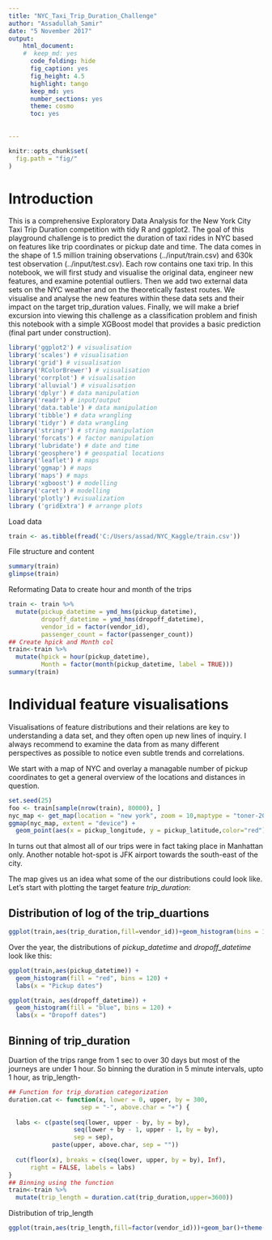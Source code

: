 ```yaml
---
title: "NYC_Taxi_Trip_Duration_Challenge"
author: "Assadullah_Samir"
date: "5 November 2017"
output: 
    html_document:
    #  keep_md: yes
      code_folding: hide
      fig_caption: yes
      fig_height: 4.5
      highlight: tango
      keep_md: yes
      number_sections: yes
      theme: cosmo
      toc: yes
    
  
---
```

```r
knitr::opts_chunk$set(
  fig.path = "fig/"
)
```

# Introduction
This is a comprehensive Exploratory Data Analysis for the New York City Taxi Trip Duration competition with tidy R and ggplot2.
The goal of this playground challenge is to predict the duration of taxi rides in NYC based on features like trip coordinates or pickup date and time. The data comes in the shape of 1.5 million training observations (../input/train.csv) and 630k test observation (../input/test.csv). Each row contains one taxi trip.
In this notebook, we will first study and visualise the original data, engineer new features, and examine potential outliers. Then we add two external data sets on the NYC weather and on the theoretically fastest routes. We visualise and analyse the new features within these data sets and their impact on the target trip_duration values. Finally, we will make a brief excursion into viewing this challenge as a classification problem and finish this notebook with a simple XGBoost model that provides a basic prediction (final part under construction).

```r
library('ggplot2') # visualisation
library('scales') # visualisation
library('grid') # visualisation
library('RColorBrewer') # visualisation
library('corrplot') # visualisation
library('alluvial') # visualisation
library('dplyr') # data manipulation
library('readr') # input/output
library('data.table') # data manipulation
library('tibble') # data wrangling
library('tidyr') # data wrangling
library('stringr') # string manipulation
library('forcats') # factor manipulation
library('lubridate') # date and time
library('geosphere') # geospatial locations
library('leaflet') # maps
library('ggmap') # maps
library('maps') # maps
library('xgboost') # modelling
library('caret') # modelling
library('plotly') #visualization
library ('gridExtra') # arrange plots
```
Load data

```r
train <- as.tibble(fread('C:/Users/assad/NYC_Kaggle/train.csv'))
```

File structure and content

```r
summary(train)
glimpse(train)
```

Reformating Data to create hour and month of the trips

```r
train <- train %>%
  mutate(pickup_datetime = ymd_hms(pickup_datetime),
         dropoff_datetime = ymd_hms(dropoff_datetime),
         vendor_id = factor(vendor_id),
         passenger_count = factor(passenger_count))
## Create hpick and Month col
train<-train %>%
  mutate(hpick = hour(pickup_datetime),
         Month = factor(month(pickup_datetime, label = TRUE)))
summary(train)
```

# Individual feature visualisations

Visualisations of feature distributions and their relations are key to understanding a data set, and they often open up new lines of inquiry. I always recommend to examine the data from as many different perspectives as possible to notice even subtle trends and correlations.

We start with a map of NYC and overlay a managable number of pickup coordinates to get a general overview of the locations and distances in question. 

```r
set.seed(25)
foo <- train[sample(nrow(train), 80000), ]
nyc_map <- get_map(location = "new york", zoom = 10,maptype = "toner-2010",source = "stamen")
ggmap(nyc_map, extent = "device") +
  geom_point(aes(x = pickup_longitude, y = pickup_latitude,color="red"), data = foo, alpha = .5)

```
In turns out that almost all of our trips were in fact taking place in Manhattan only. Another notable hot-spot is JFK airport towards the south-east of the city.

The map gives us an idea what some of the our distributions could look like. Let's start with plotting the target feature *trip\_duration*:

## Distribution of log of the trip_duartions

```r
ggplot(train,aes(trip_duration,fill=vendor_id))+geom_histogram(bins = 100)+scale_x_log10()
```

Over the year, the distributions of *pickup\_datetime* and *dropoff\_datetime* look like this:

```r
ggplot(train,aes(pickup_datetime)) +
  geom_histogram(fill = "red", bins = 120) +
  labs(x = "Pickup dates")

ggplot(train, aes(dropoff_datetime)) +
  geom_histogram(fill = "blue", bins = 120) +
  labs(x = "Dropoff dates")
```
## Binning of trip_duration
Duartion of the trips range from 1 sec to over 30 days but most of the journeys are under 1 hour. So binning the duration in 5 minute intervals, upto 1 hour, as trip_length-
```r
## Function for trip_duration categorization
duration.cat <- function(x, lower = 0, upper, by = 300,
                    sep = "-", above.char = "+") {
  
  labs <- c(paste(seq(lower, upper - by, by = by),
                  seq(lower + by - 1, upper - 1, by = by),
                  sep = sep),
            paste(upper, above.char, sep = ""))
  
  cut(floor(x), breaks = c(seq(lower, upper, by = by), Inf),
      right = FALSE, labels = labs)
}
## Binning using the function
train<-train %>%
  mutate(trip_length = duration.cat(trip_duration,upper=3600))
```
Distribution of trip_length
```r
ggplot(train,aes(trip_length,fill=factor(vendor_id)))+geom_bar()+theme(axis.text.x = element_text(angle = 90, hjust = 1))
```
